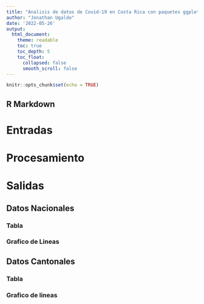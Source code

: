 ---
title: "Analisis de datos de Covid-19 en Costa Rica con paquetes ggplot2"
author: "Jonathan Ugalde"
date: '2022-05-26'
output:
  html_document:
    theme: readable    
    toc: true
    toc_depth: 5
    toc_float:
      collapsed: false
      smooth_scroll: false
---

```{r setup, include=FALSE}
knitr::opts_chunk$set(echo = TRUE)
```

## R Markdown

# Entradas

# Procesamiento

# Salidas

## Datos Nacionales 

### Tabla

### Grafico de Lineas

## Datos Cantonales

### Tabla

### Grafico de lineas